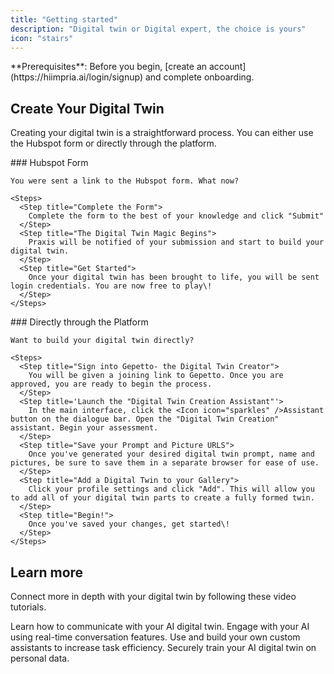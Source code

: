 ```yaml
---
title: "Getting started"
description: "Digital twin or Digital expert, the choice is yours"
icon: "stairs"
---
```


<Note>
  **Prerequisites**: Before you begin, [create an account](https://hiimpria.ai/login/signup) and complete onboarding.
</Note>

## Create Your Digital Twin

Creating your digital twin is a straightforward process. You can either use the Hubspot form or directly through the platform.

<AccordionGroup>
  <Accordion title="Form Submission" icon="envelope-open-text">
    ### Hubspot Form

    You were sent a link to the Hubspot form. What now?

    <Steps>
      <Step title="Complete the Form">
        Complete the form to the best of your knowledge and click "Submit"
      </Step>
      <Step title="The Digital Twin Magic Begins">
        Praxis will be notified of your submission and start to build your digital twin.
      </Step>
      <Step title="Get Started">
        Once your digital twin has been brought to life, you will be sent login credentials. You are now free to play\!
      </Step>
    </Steps>
  </Accordion>
  <Accordion title="Signup" icon="right-to-bracket">
    ### Directly through the Platform

    Want to build your digital twin directly?

    <Steps>
      <Step title="Sign into Gepetto- the Digital Twin Creator">
        You will be given a joining link to Gepetto. Once you are approved, you are ready to begin the process.
      </Step>
      <Step title='Launch the "Digital Twin Creation Assistant"'>
        In the main interface, click the <Icon icon="sparkles" />Assistant button on the dialogue bar. Open the "Digital Twin Creation" assistant. Begin your assessment.
      </Step>
      <Step title="Save your Prompt and Picture URLS">
        Once you've generated your desired digital twin prompt, name and pictures, be sure to save them in a separate browser for ease of use.
      </Step>
      <Step title="Add a Digital Twin to your Gallery">
        Click your profile settings and click "Add". This will allow you to add all of your digital twin parts to create a fully formed twin.
      </Step>
      <Step title="Begin!">
        Once you've saved your changes, get started\!
      </Step>
    </Steps>
  </Accordion>
</AccordionGroup>

## Learn more

Connect more in depth with your digital twin by following these video tutorials.

<Columns cols={2}>
  <Card title="Interacting with your Digital Twin" icon="pen-to-square" href="https://www.canva.com/design/DAGvVkyaSJY/qMHI8e4n3_cm0Gv45p7PuA/watch?utm_content=DAGvVkyaSJY&utm_campaign=designshare&utm_medium=link2&utm_source=uniquelinks&utlId=he80f2f6101">
    Learn how to communicate with your AI digital twin.
  </Card>
  <Card title="Real-Time Conversation Mode" icon="waveform-lines" href="https://www.canva.com/design/DAGvbzNRJ3k/0qd_jIvfAyFqLTnmOis91w/watch?utm_content=DAGvbzNRJ3k&utm_campaign=designshare&utm_medium=link2&utm_source=uniquelinks&utlId=h7a33588f3b">
    Engage with your AI using real-time conversation features.
  </Card>
  <Card title="Personal Assistants" icon="sparkles" href="https://www.canva.com/design/DAGvaeNTHk4/g8iPKcjSx3iVBCanPAXzeg/watch?utm_content=DAGvaeNTHk4&utm_campaign=designshare&utm_medium=link2&utm_source=uniquelinks&utlId=hacd53f64c0">
    Use and build your own custom assistants to increase task efficiency.
  </Card>
  <Card title="IP Vault" icon="paperclip" href="https://www.canva.com/design/DAGvgg6T37E/RKxZ2G9D7kuKyiLqcKsIkw/watch?utm_content=DAGvgg6T37E&utm_campaign=designshare&utm_medium=link2&utm_source=uniquelinks&utlId=h58b0d7eae4">
    Securely train your AI digital twin on personal data.
  </Card>
</Columns>
